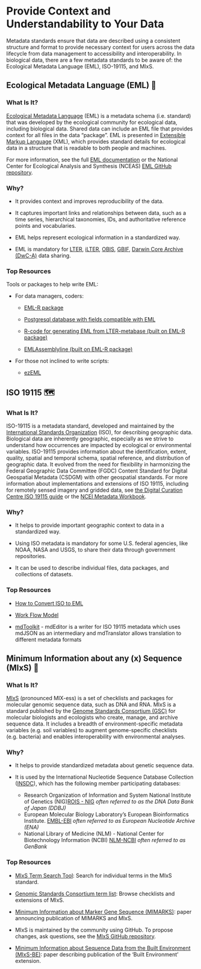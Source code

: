 # Provide Context and Understandability to Your Data

Metadata standards ensure that data are described using a consistent structure and format to provide necessary context for users across the data lifecycle from data management to accessibility and interoperability. In biological data, there are a few metadata standards to be aware of: the Ecological Metadata Language (EML), ISO-19115, and MIxS.

## Ecological Metadata Language (EML) 🍃

### What Is It?

[Ecological Metadata Language](https://eml.ecoinformatics.org/eml-ecological-metadata-language) (EML) is a metadata schema (i.e. standard) that was developed by the ecological community for ecological data, including biological data. Shared data can include an EML file that provides context for all files in the data “package”. EML is presented in [Extensible Markup Language](https://www.w3schools.com/xml/) (XML), which provides standard details for ecological data in a structure that is readable to both people and machines.

For more information, see the full [EML documentation](https://eml.ecoinformatics.org/eml-schema) or the National Center for Ecological Analysis and Synthesis (NCEAS) [EML GitHub repository](https://github.com/NCEAS/eml).

### Why?

-   It provides context and improves reproducibility of the data.

-   It captures important links and relationships between data, such as a time series, hierarchical taxonomies, IDs, and authoritative reference points and vocabularies.

-   EML helps represent ecological information in a standardized way.

-   EML is mandatory for [LTER](https://lternet.edu/), [iLTER](https://www.ilter.network/), [OBIS](https://obis.org/), [GBIF](https://www.gbif.org/), [Darwin Core Archive (DwC-A)](https://www.gbif.org/darwin-core) data sharing.

### **Top Resources**

Tools or packages to help write EML:

-   For data managers, coders: 

    -   [EML-R package](https://cran.r-project.org/web/packages/EML/index.html)

    -   [Postgresql database with fields compatible with EML](https://github.com/lter/LTER-core-metabase)

    -   [R-code for generating EML from LTER-metabase (built on EML-R package)](https://github.com/BLE-LTER/MetaEgress)

    -   [EMLAssemblyline (built on EML-R package)](https://ediorg.github.io/EMLassemblyline/articles/overview.html)

-   For those not inclined to write scripts:

    -   [ezEML](https://ezeml.edirepository.org/)

## ISO 19115 🗺️

### **What Is It?**

ISO-19115 is a metadata standard, developed and maintained by the [International Standards Organization](https://www.iso.org/home.html) (ISO), for describing geographic data. Biological data are inherently geographic, especially as we strive to understand how occurrences are impacted by ecological or environmental variables. ISO-19115 provides information about the identification, extent, quality, spatial and temporal schema, spatial reference, and distribution of geographic data. It evolved from the need for flexibility in harmonizing the Federal Geographic Data Committee (FGDC) Content Standard for Digital Geospatial Metadata (CSDGM) with other geospatial standards. For more information about implementations and extensions of ISO 19115, including for remotely sensed imagery and gridded data, see [the Digital Curation Centre ISO 19115 guide](https://www.dcc.ac.uk/resources/metadata-standards/iso-19115) or the [NCEI Metadata Workbook](https://www.ncei.noaa.gov/sites/default/files/2020-04/ISO%2019115-2%20Workbook_Part%20II%20Extentions%20for%20imagery%20and%20Gridded%20Data.pdf).

### Why?

-   It helps to provide important geographic context to data in a standardized way.

-   Using ISO metadata is mandatory for some U.S. federal agencies, like NOAA, NASA and USGS, to share their data through government repositories.

-   It can be used to describe individual files, data packages, and collections of datasets.

### Top Resources

-   [How to Convert ISO to EML](https://nceas.github.io/arcticdatautils/reference/convert_iso_to_eml.html) 

-   [Work Flow Model](https://www.fgdc.gov/metadata/iso-implementation-model-workflow)

-   [mdToolkit](https://www.mdtoolkit.org/home) - mdEditor is a writer for ISO 19115 metadata which uses mdJSON as an intermediary and mdTranslator allows translation to different metadata formats

## Minimum Information about any (x) Sequence (MIxS) 🧬

### What Is It?

[MIxS](https://w3id.org/mixs) (pronounced MIX-ess) is a set of checklists and packages for molecular genomic sequence data, such as DNA and RNA. MIxS is a standard published by the [Genome Standards Consortium (GSC)](https://www.gensc.org/) for molecular biologists and ecologists who create, manage, and archive sequence data. It includes a breadth of environment-specific metadata variables (e.g. soil variables) to augment genome-specific checklists (e.g. bacteria) and enables interoperability with environmental analyses.

### Why?

-   It helps to provide standardized metadata about genetic sequence data.

-   It is used by the International Nucleotide Sequence Database Collection ([INSDC](https://www.insdc.org/)), which has the following member participating databases:
    - Research Organization of Information and System National Institute of Genetics (NIG)[ROIS - NIG](https://www.ddbj.nig.ac.jp/index-e.html) *often referred to as the DNA Data Bank of Japan (DDBJ)*
    - European Molecular Biology Laboratory's European Bioinformatics Institute. [EMBL-EBI](https://www.ebi.ac.uk/ena/browser/home) *often referred to as European Nucleotide Archive (ENA)*
    - National Library of Medicine (NLM) - National Center for Biotechnology Information (NCBI) [NLM-NCBI](https://submit.ncbi.nlm.nih.gov/) *often referred to as GenBank*

### Top Resources

-   [MIxS Term Search Tool](http://www.gensc.org/pages/standards/search-terms.html): Search for individual terms in the MIxS standard.

-   [Genomic Standards Consortium term list](https://genomicsstandardsconsortium.github.io/mixs/): Browse checklists and extensions of MIxS.

-   [Minimum Information about Marker Gene Sequence (MIMARKS)](https://www.nature.com/articles/nbt.1823): paper announcing publication of MIMARKS and MIxS.

-   MIxS is maintained by the community using GitHub. To propose changes, ask questions, see the [MIxS GitHub repository](https://github.com/GenomicsStandardsConsortium/mixs).

-   [Minimum Information about Sequence Data from the Built Environment (MIxS-BE)](https://www.ncbi.nlm.nih.gov/pmc/articles/PMC3869023/): paper describing publication of the 'Built Environment' extension.
